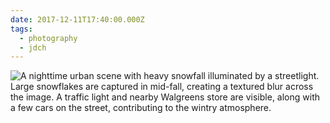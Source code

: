 ```yaml
---
date: 2017-12-11T17:40:00.000Z
tags:
  - photography
  - jdch
---
```

![A nighttime urban scene with heavy snowfall illuminated by a streetlight. Large snowflakes are captured in mid-fall, creating a textured blur across the image. A traffic light and nearby Walgreens store are visible, along with a few cars on the street, contributing to the wintry atmosphere.](../../assets/photos/20171211-IMG_4601.jpg)
